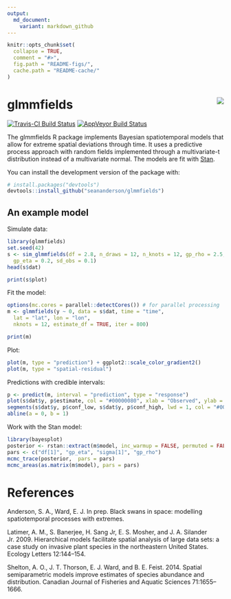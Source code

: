 ```yaml
---
output:
  md_document:
    variant: markdown_github
---
```


<!-- README.md is generated from README.Rmd. Please edit that file -->

```r
knitr::opts_chunk$set(
  collapse = TRUE,
  comment = "#>",
  fig.path = "README-figs/",
  cache.path = "README-cache/"
)
```

# glmmfields <img src="inst/logo.png" align="right" />

[![Travis-CI Build Status](https://travis-ci.org/seananderson/glmmfields.svg?branch=master)](https://travis-ci.org/seananderson/glmmfields)
[![AppVeyor Build Status](https://ci.appveyor.com/api/projects/status/github/seananderson/glmmfields?branch=master&svg=true)](https://ci.appveyor.com/project/seananderson/glmmfields)
<!-- [![codecov](https://codecov.io/github/seananderson/glmmfields/branch/master/graphs/badge.svg)](https://codecov.io/github/seananderson/glmmfields) -->

The glmmfields R package implements Bayesian spatiotemporal models that allow for extreme
spatial deviations through time. It uses a predictive process approach with
random fields implemented through a multivariate-t distribution instead of a
multivariate normal. The models are fit with [Stan](http://mc-stan.org/).

You can install the development version of the package with:

```r
# install.packages("devtools")
devtools::install_github("seananderson/glmmfields")
```

## An example model

Simulate data:

```r
library(glmmfields)
set.seed(42)
s <- sim_glmmfields(df = 2.8, n_draws = 12, n_knots = 12, gp_rho = 2.5, 
  gp_eta = 0.2, sd_obs = 0.1)
head(s$dat)
```

```r
print(s$plot)
```

Fit the model:

```r
options(mc.cores = parallel::detectCores()) # for parallel processing
m <- glmmfields(y ~ 0, data = s$dat, time = "time",
  lat = "lat", lon = "lon",
  nknots = 12, estimate_df = TRUE, iter = 800)
```

```r
print(m)
```

Plot:

```r
plot(m, type = "prediction") + ggplot2::scale_color_gradient2()
plot(m, type = "spatial-residual")
```

Predictions with credible intervals:

```r
p <- predict(m, interval = "prediction", type = "response")
plot(s$dat$y, p$estimate, col = "#00000080", xlab = "Observed", ylab = "Predicted")
segments(s$dat$y, p$conf_low, s$dat$y, p$conf_high, lwd = 1, col = "#00000030")
abline(a = 0, b = 1)
```

Work with the Stan model:

```r
library(bayesplot)
posterior <- rstan::extract(m$model, inc_warmup = FALSE, permuted = FALSE)
pars <- c("df[1]", "gp_eta", "sigma[1]", "gp_rho")
mcmc_trace(posterior,  pars = pars)
mcmc_areas(as.matrix(m$model), pars = pars)
```

# References

Anderson, S. A., Ward, E. J. In prep. Black swans in space: modelling spatiotemporal processes with extremes.

Latimer, A. M., S. Banerjee, H. Sang Jr, E. S. Mosher, and J. A. Silander Jr. 2009. Hierarchical models facilitate spatial analysis of large data sets: a case study on invasive plant species in the northeastern United States. Ecology Letters 12:144–154.

Shelton, A. O., J. T. Thorson, E. J. Ward, and B. E. Feist. 2014. Spatial semiparametric models improve estimates of species abundance and distribution. Canadian Journal of Fisheries and Aquatic Sciences 71:1655–1666.
